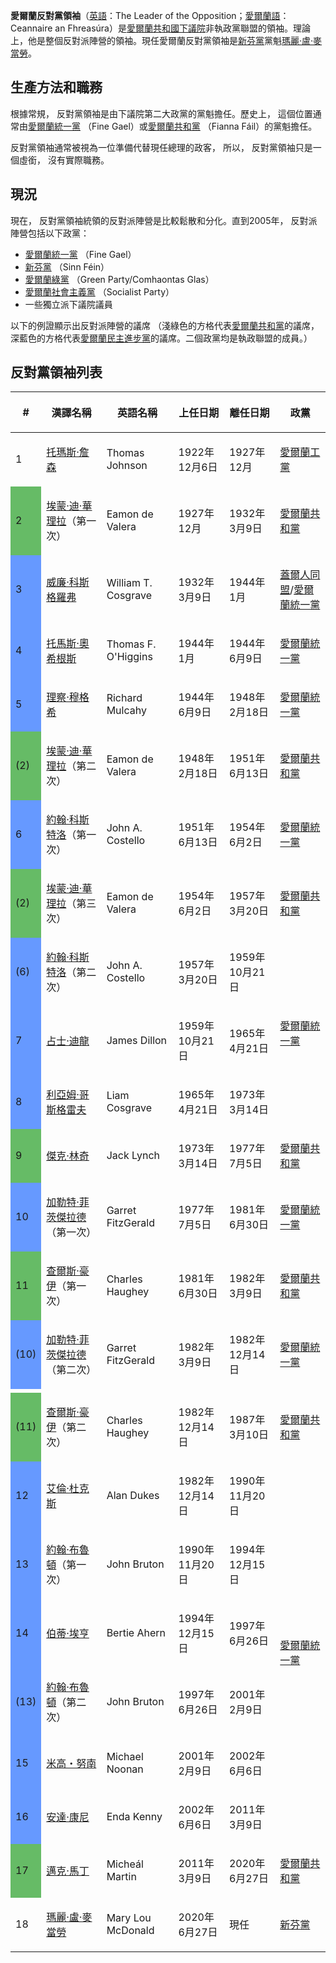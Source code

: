 {{NoteTA
|G1=People
|G2=Country
}}
{{PoliticsIreland}}
'''愛爾蘭反對黨領袖'''（[[英語|英語]]：The Leader of the Opposition；[[愛爾蘭語|愛爾蘭語]]： Ceannaire an Fhreasúra）是[[愛爾蘭共和國下議院|愛爾蘭共和國下議院]]非執政黨聯盟的領袖。理論上，他是整個反對派陣營的領袖。現任愛爾蘭反對黨領袖是[[新芬黨|新芬黨]]黨魁[[瑪麗·盧·麥當勞|瑪麗·盧·麥當勞]]。

==生產方法和職務==
根據常規， 反對黨領袖是由下議院第二大政黨的黨魁擔任。歷史上， 這個位置通常由[[愛爾蘭統一黨|愛爾蘭統一黨]] （Fine Gael）或[[愛爾蘭共和黨|愛爾蘭共和黨]] （Fianna Fáil）的黨魁擔任。

反對黨領袖通常被視為一位準備代替現任總理的政客， 所以， 反對黨領袖只是一個虛銜， 沒有實際職務。

==現況==
現在， 反對黨領袖統領的反對派陣營是比較鬆散和分化。直到2005年， 反對派陣營包括以下政黨：
*[[愛爾蘭統一黨|愛爾蘭統一黨]] （Fine Gael）
*[[新芬黨|新芬黨]] （Sinn Féin）
*[[愛爾蘭綠黨|愛爾蘭綠黨]] （Green Party/Comhaontas Glas）
*[[愛爾蘭社會主義黨|愛爾蘭社會主義黨]] （Socialist Party）
*一些獨立派下議院議員

以下的例證顯示出反對派陣營的議席 （淺綠色的方格代表[[愛爾蘭共和黨|愛爾蘭共和黨]]的議席， 深藍色的方格代表[[愛爾蘭民主進步黨|愛爾蘭民主進步黨]]的議席。二個政黨均是執政聯盟的成員。）

==反對黨領袖列表==

{| border=1 align=center
!#
!漢譯名稱
!英語名稱
!上任日期
!離任日期
!政黨
|-
| style="background-color: {{Party meta/color/工黨 (愛爾蘭)}}"|1
|[[托瑪斯·詹森|托瑪斯·詹森]]
|Thomas Johnson
|1922年12月6日
|1927年12月
|[[愛爾蘭工黨|愛爾蘭工黨]]
|-
| style="background-color:#66BB66" |2
|[[埃蒙·迪·華理拉|埃蒙·迪·華理拉]]（第一次）
|Eamon de Valera
|1927年12月
|1932年3月9日
|[[愛爾蘭共和黨|愛爾蘭共和黨]]
|-
| style="background-color:#6699FF" |3
|[[威廉·科斯格羅弗|威廉·科斯格羅弗]]
|William T. Cosgrave
|1932年3月9日
|1944年1月
|[[蓋爾人同盟|蓋爾人同盟]]/[[愛爾蘭統一黨|愛爾蘭統一黨]]
|-
| style="background-color:#6699FF" | 4
|[[托馬斯·奧希根斯|托馬斯·奧希根斯]]
|Thomas F. O'Higgins
|1944年1月
|1944年6月9日
|[[愛爾蘭統一黨|愛爾蘭統一黨]]
|-
| style="background-color:#6699FF" | 5
|[[理察·穆格希|理察·穆格希]]
|Richard Mulcahy
|1944年6月9日
|1948年2月18日
|[[愛爾蘭統一黨|愛爾蘭統一黨]]
|-
| style="background-color:#66BB66" |(2)
|[[埃蒙·迪·華理拉|埃蒙·迪·華理拉]]（第二次）
|Eamon de Valera
|1948年2月18日
|1951年6月13日
|[[愛爾蘭共和黨|愛爾蘭共和黨]]
|-
| style="background-color:#6699FF" | 6
|[[約翰·科斯特洛|約翰·科斯特洛]]（第一次）
|John A. Costello
|1951年6月13日
|1954年6月2日
|[[愛爾蘭統一黨|愛爾蘭統一黨]]
|-
|style="background-color:#66BB66" |(2)
|[[埃蒙·迪·華理拉|埃蒙·迪·華理拉]]（第三次）
|Eamon de Valera
|1954年6月2日
|1957年3月20日
|[[愛爾蘭共和黨|愛爾蘭共和黨]]
|-
| style="background-color:#6699FF" |(6)
|[[約翰·科斯特洛|約翰·科斯特洛]]（第二次）
|John A. Costello
|1957年3月20日
|1959年10月21日
|rowspan=3|[[愛爾蘭統一黨|愛爾蘭統一黨]]
|-
| style="background-color:#6699FF" | 7
|[[占士·迪龍|占士·迪龍]]
|James Dillon
|1959年10月21日
|1965年4月21日
|-
| style="background-color:#6699FF" | 8
|[[利亞姆·哥斯格雷夫|利亞姆·哥斯格雷夫]]
|Liam Cosgrave
|1965年4月21日
|1973年3月14日
|-
| style="background-color:#66BB66" |9
|[[傑克·林奇|傑克·林奇]]
|Jack Lynch
|1973年3月14日
|1977年7月5日
|[[愛爾蘭共和黨|愛爾蘭共和黨]]
|-
| style="background-color:#6699FF" | 10
|[[加勒特·菲茨傑拉德|加勒特·菲茨傑拉德]]（第一次）
|Garret FitzGerald
|1977年7月5日
|1981年6月30日
|[[愛爾蘭統一黨|愛爾蘭統一黨]]
|-
| style="background-color:#66BB66" | 11
|[[查爾斯·豪伊|查爾斯·豪伊]]（第一次）
|Charles Haughey
|1981年6月30日
|1982年3月9日
|[[愛爾蘭共和黨|愛爾蘭共和黨]]
|-
| style="background-color:#6699FF"|(10)
|[[加勒特·菲茨傑拉德|加勒特·菲茨傑拉德]]（第二次）
|Garret FitzGerald
|1982年3月9日
|1982年12月14日
|[[愛爾蘭統一黨|愛爾蘭統一黨]]
|-
|-
|style="background-color:#66BB66" |(11)
|[[查爾斯·豪伊|查爾斯·豪伊]]（第二次）
|Charles Haughey
|1982年12月14日
|1987年3月10日
|[[愛爾蘭共和黨|愛爾蘭共和黨]]
|-
| style="background-color:#6699FF" | 12
|[[艾倫·杜克斯|艾倫·杜克斯]]
|Alan Dukes
|1982年12月14日
|1990年11月20日
|rowspan=6|[[愛爾蘭統一黨|愛爾蘭統一黨]]
|-
| style="background-color:#6699FF" | 13
|[[約翰·布魯頓|約翰·布魯頓]]（第一次）
|John Bruton
|1990年11月20日
|1994年12月15日
|-
| style="background-color:#6699FF" | 14
|[[伯蒂·埃亨|伯蒂·埃亨]]
|Bertie Ahern
|1994年12月15日
|1997年6月26日
|-
| style="background-color:#6699FF"|(13)
|[[約翰·布魯頓|約翰·布魯頓]]（第二次）
|John Bruton
|1997年6月26日
|2001年2月9日
|-
| style="background-color:#6699FF" | 15
|[[米高・努南|米高・努南]]
|Michael Noonan
|2001年2月9日
|2002年6月6日
|-
| style="background-color:#6699FF" | 16
|[[安達·康尼|安達·康尼]]
|Enda Kenny
|2002年6月6日
|2011年3月9日
|-
| style="background-color:#66BB66" |17
| [[邁克·馬丁|邁克·馬丁]]
| Micheál Martin
|2011年3月9日
|2020年6月27日
| [[愛爾蘭共和黨|愛爾蘭共和黨]]
|-
| style="background-color:{{Party_meta/color/新芬黨}}"|18
|[[瑪麗·盧·麥當勞|瑪麗·盧·麥當勞]]
|Mary Lou McDonald
|2020年6月27日
|現任
|[[新芬黨|新芬黨]]
|}
